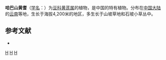 {{Speciesbox
| name = 哈巴山黄耆
| status = 
| status_system = 
| image =
| genus = Astragalus
| species = habamontis
| authority = [[傅坤俊|K. T. Fu]]
}}

'''哈巴山黄耆'''（[[学名|学名]]：{{lang|la|''Astragalus habamontis''}}）为[[豆科|豆科]][[黄芪属|黄芪属]]的植物，是中国的特有植物。分布在[[中国大陆|中国大陆]]的[[云南|云南]]等地，生长于海拔4,200米的地区，多生长于山坡草地和石坡小草丛中。

== 参考文献 ==
<div class="references-small">
* {{FRPS|哈巴山黄耆}}
</div>
{{Taxonbar|from=Q10922037}}

[[Category:黄芪属|H]]
[[Category:中國特有植物|H]]
[[Category:云南植物|H]]
